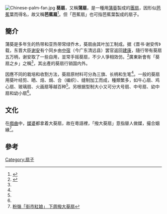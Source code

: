 [[File:Chinese-palm-fan.jpg|thumb]]
'''葵扇'''，又稱'''蒲扇'''，是一種用[[蒲葵|蒲葵]]製成的[[團扇|團扇]]，因形似[[芭蕉|芭蕉]]葉而得名，故又稱'''芭蕉扇'''<ref>{{cite web | url=http://dict.revised.moe.edu.tw/ | title=教育部重編國語辭典修訂本－主站 | accessdate=2013-07-23 | archive-date=2018-12-04 | archive-url=https://web.archive.org/web/20181204062045/http://dict.revised.moe.edu.tw/ | dead-url=yes }}</ref>。但「芭蕉扇」也可指芭蕉葉製成的扇子。

== 簡介 ==
蒲葵是多年生的热带和亚热带常绿乔木，葵扇由其叶加工制成。据《晋书·谢安传》载，东晋大臣[[谢安|谢安]]有个同乡由[[中宿|中宿]]（今广东清远县）罢官返回[[建康|建康]]，隨行带有葵扇五万柄，谢安取了一些自用，並常手摇葵扇，不少人爭相效仿。<ref name="ppl">{{cite web | url=http://unn.people.com.cn/GB/22220/39486/39496/3077106.html | title=葵扇之乡——新会 | accessdate=2013-07-23 | archive-date=2019-08-19 | archive-url=https://web.archive.org/web/20190819081956/http://unn.people.com.cn/GB/22220/39486/39496/3077106.html | dead-url=no }}</ref>廣東新會有「葵扇之乡」之稱<ref name="ppl" />，其出產的葵扇行销国内外。

因應不同的栽培和收割方法，葵扇原材料可分為三旗、长柄和生笔<ref name="ppl" />。一般的葵扇用葵叶经剪、晒、焙、焗、合（编织）、缝制加工而成，種類繁多，如牛心扇、鸡心扇、玻璃扇、火画扇等越百种<ref name="ppl" />。另根据型制大小又可分大号扇、中号扇、幼中扇和幼小扇<ref name="ppl" />。

==文化==
在[[戲曲|戲曲]]中，[[媒婆|媒婆]]都拿着大葵扇，故在粵語裡，「撥大葵扇」意指替人做媒，撮合姻緣<ref>[http://news.sina.com.hk/cgi-bin/nw/show.cgi/3/1/1/1192328/1.html 粉嶺「街市紅娘」 下周撥大葵扇]{{Dead link|date=2019年5月 |bot=InternetArchiveBot |fix-attempted=yes }}</ref>。

==參考==
{{reflist}}

{{岡州|state=autocollapse}}
[[Category:扇子|Category:扇子]]